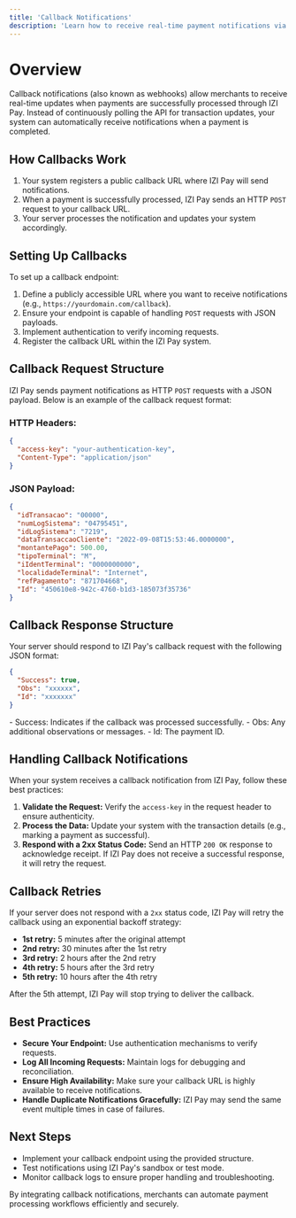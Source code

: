 ```yaml
---
title: 'Callback Notifications'
description: 'Learn how to receive real-time payment notifications via IZI Pay callbacks'
---
```


# Overview

Callback notifications (also known as webhooks) allow merchants to receive real-time updates when payments are successfully processed through IZI Pay. Instead of continuously polling the API for transaction updates, your system can automatically receive notifications when a payment is completed.

## How Callbacks Work

1. Your system registers a public callback URL where IZI Pay will send notifications.
2. When a payment is successfully processed, IZI Pay sends an HTTP `POST` request to your callback URL.
3. Your server processes the notification and updates your system accordingly.

## Setting Up Callbacks

To set up a callback endpoint:

1. Define a publicly accessible URL where you want to receive notifications (e.g., `https://yourdomain.com/callback`).
2. Ensure your endpoint is capable of handling `POST` requests with JSON payloads.
3. Implement authentication to verify incoming requests.
4. Register the callback URL within the IZI Pay system.

## Callback Request Structure

IZI Pay sends payment notifications as HTTP `POST` requests with a JSON payload. Below is an example of the callback request format:

### HTTP Headers:
```json
{
  "access-key": "your-authentication-key",
  "Content-Type": "application/json"
}
```

### JSON Payload:
```json
{
  "idTransacao": "00000",
  "numLogSistema": "04795451",
  "idLogSistema": "7219",
  "dataTransaccaoCliente": "2022-09-08T15:53:46.0000000",
  "montantePago": 500.00,
  "tipoTerminal": "M",
  "iIdentTerminal": "0000000000",
  "localidadeTerminal": "Internet",
  "refPagamento": "871704668",
  "Id": "450610e8-942c-4760-b1d3-185073f35736"
}
```

## Callback Response Structure

Your server should respond to IZI Pay's callback request with the following JSON format:

```json
{
  "Success": true,
  "Obs": "xxxxxx",
  "Id": "xxxxxxx"
}
```
<Tip>
    - Success: Indicates if the callback was processed successfully.
    - Obs: Any additional observations or messages.
    - Id: The payment ID.
</Tip>


## Handling Callback Notifications

When your system receives a callback notification from IZI Pay, follow these best practices:

1. **Validate the Request:** Verify the `access-key` in the request header to ensure authenticity.
2. **Process the Data:** Update your system with the transaction details (e.g., marking a payment as successful).
3. **Respond with a 2xx Status Code:** Send an HTTP `200 OK` response to acknowledge receipt. If IZI Pay does not receive a successful response, it will retry the request.

## Callback Retries

If your server does not respond with a `2xx` status code, IZI Pay will retry the callback using an exponential backoff strategy:

- **1st retry:** 5 minutes after the original attempt
- **2nd retry:** 30 minutes after the 1st retry
- **3rd retry:** 2 hours after the 2nd retry
- **4th retry:** 5 hours after the 3rd retry
- **5th retry:** 10 hours after the 4th retry

<Warning>
    After the 5th attempt, IZI Pay will stop trying to deliver the callback.
</Warning>

## Best Practices

- **Secure Your Endpoint:** Use authentication mechanisms to verify requests.
- **Log All Incoming Requests:** Maintain logs for debugging and reconciliation.
- **Ensure High Availability:** Make sure your callback URL is highly available to receive notifications.
- **Handle Duplicate Notifications Gracefully:** IZI Pay may send the same event multiple times in case of failures.

## Next Steps

- Implement your callback endpoint using the provided structure.
- Test notifications using IZI Pay's sandbox or test mode.
- Monitor callback logs to ensure proper handling and troubleshooting.

<Tip>
    By integrating callback notifications, merchants can automate payment processing workflows efficiently and securely.
</Tip>

